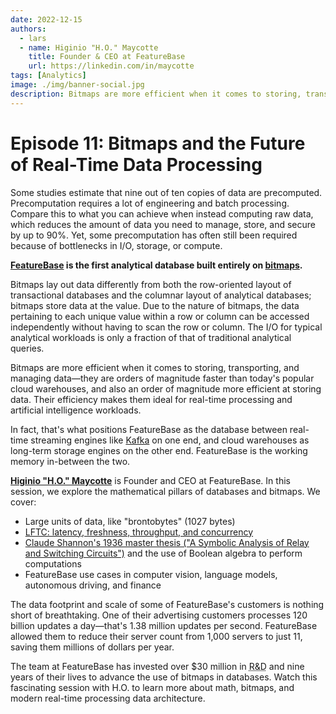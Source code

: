 ```yaml
---
date: 2022-12-15
authors:
  - lars
  - name: Higinio "H.O." Maycotte
    title: Founder & CEO at FeatureBase
    url: https://linkedin.com/in/maycotte
tags: [Analytics]
image: ./img/banner-social.jpg
description: Bitmaps are more efficient when it comes to storing, transporting, and managing data—they are orders of magnitude faster than today's popular cloud warehouses, and also an order of magnitude more efficient at storing data. Their efficiency makes them ideal for real-time processing and artificial intelligence workloads.
---
```


# Episode 11: Bitmaps and the Future of Real-Time Data Processing

Some studies estimate that nine out of ten copies of data are precomputed. Precomputation requires a lot of engineering and batch processing. Compare this to what you can achieve when instead computing raw data, which reduces the amount of data you need to manage, store, and secure by up to 90%. Yet, some precomputation has often still been required because of bottlenecks in I/O, storage, or compute.

**[FeatureBase](https://featurebase.com) is the first analytical database built entirely on [bitmaps](https://featurebase.com/blog/bitmaps-making-real-time-analytics-real).**

Bitmaps lay out data differently from both the row-oriented layout of transactional databases and the columnar layout of analytical databases; bitmaps store data at the value. Due to the nature of bitmaps, the data pertaining to each unique value within a row or column can be accessed independently without having to scan the row or column. The I/O for typical analytical workloads is only a fraction of that of traditional analytical queries.

Bitmaps are more efficient when it comes to storing, transporting, and managing data—they are orders of magnitude faster than today's popular cloud warehouses, and also an order of magnitude more efficient at storing data. Their efficiency makes them ideal for real-time processing and artificial intelligence workloads.

In fact, that's what positions FeatureBase as the database between real-time streaming engines like [Kafka](https://kafka.apache.org) on one end, and cloud warehouses as long-term storage engines on the other end. FeatureBase is the working memory in-between the two.

[**Higinio "H.O." Maycotte**](https://linkedin.com/in/maycotte) is Founder and CEO at FeatureBase. In this session, we explore the mathematical pillars of databases and bitmaps. We cover:

- Large units of data, like "brontobytes" (1027 bytes)
- [LFTC: latency, freshness, throughput, and concurrency](https://featurebase.com/blog/featurebase-technical-white-paper)
- [Claude Shannon's 1936 master thesis ("A Symbolic Analysis of Relay and Switching Circuits")](https://en.wikipedia.org/wiki/A_Symbolic_Analysis_of_Relay_and_Switching_Circuits) and the use of Boolean algebra to perform computations
- FeatureBase use cases in computer vision, language models, autonomous driving, and finance

The data footprint and scale of some of FeatureBase's customers is nothing short of breathtaking. One of their advertising customers processes 120 billion updates a day—that's 1.38 million updates per second. FeatureBase allowed them to reduce their server count from 1,000 servers to just 11, saving them millions of dollars per year.

The team at FeatureBase has invested over $30 million in <abbr title="research and development">R&D</abbr> and nine years of their lives to advance the use of bitmaps in databases. Watch this fascinating session with H.O. to learn more about math, bitmaps, and modern real-time processing data architecture.

<YoutubeEmbed id="-XhLVZtlKmM" title={metadata.title} date={metadata.date} description={metadata.description} />
